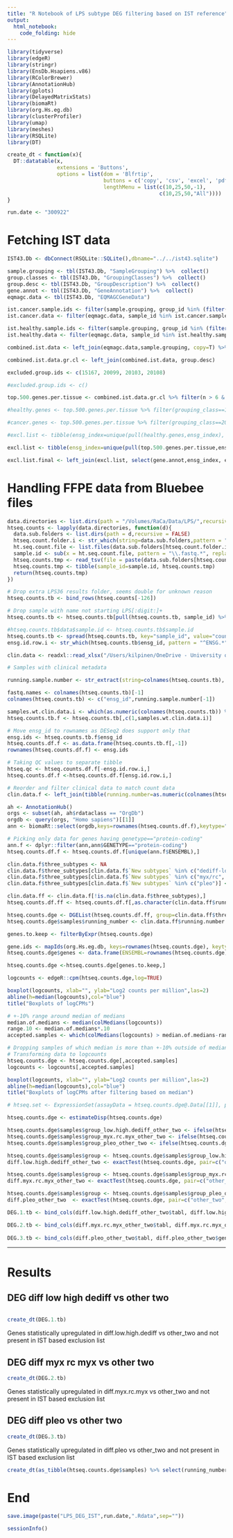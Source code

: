 ```yaml
---
title: "R Notebook of LPS subtype DEG filtering based on IST reference"
output:
  html_notebook:
    code_folding: hide
---
```


```r
library(tidyverse)
library(edgeR)
library(stringr)
library(EnsDb.Hsapiens.v86)
library(RColorBrewer)
library(AnnotationHub)
library(gplots)
library(DelayedMatrixStats)
library(biomaRt)
library(org.Hs.eg.db)
library(clusterProfiler)
library(umap)
library(meshes)
library(RSQLite)
library(DT)
```

```r
create_dt < function(x){
  DT::datatable(x,
                extensions = 'Buttons',
                options = list(dom = 'Blfrtip',
                               buttons = c('copy', 'csv', 'excel', 'pdf'),
                               lengthMenu = list(c(10,25,50,-1),
                                                 c(10,25,50,"All"))))
}
```

```r
run.date <- "300922"
```

# Fetching IST data

```r
IST43.Db <- dbConnect(RSQLite::SQLite(),dbname="../../ist43.sqlite")
```

```r
sample.grouping <- tbl(IST43.Db, "SampleGrouping") %>%  collect()
group.classes <- tbl(IST43.Db, "GroupingClasses") %>%  collect()
group.desc <- tbl(IST43.Db, "GroupDescription") %>%  collect()
gene.annot <- tbl(IST43.Db, "GeneAnnotation") %>%  collect()
eqmagc.data <- tbl(IST43.Db, "EQMAGCGeneData")

ist.cancer.sample.ids <- filter(sample.grouping, group_id %in% (filter(group.desc, grouping_class==20) %>% pull(group_id))) %>% pull(sample_id)
ist.cancer.data <- filter(eqmagc.data, sample_id %in% ist.cancer.sample.ids) %>% collect() 

ist.healthy.sample.ids <- filter(sample.grouping, group_id %in% (filter(group.desc, grouping_class==15) %>% pull(group_id))) %>% pull(sample_id)
ist.healthy.data <- filter(eqmagc.data, sample_id %in% ist.healthy.sample.ids) %>% collect()                        

combined.ist.data <- left_join(eqmagc.data,sample.grouping, copy=T) %>% left_join(y=group.desc, copy=T) %>% filter(grouping_class==20 | grouping_class==15) %>% group_by(group_id, ensg_index) %>% summarise(mean.xpression = mean(xpression, na.rm = TRUE), n=n()) %>% collect() #%>% show_query()

combined.ist.data.gr.cl <- left_join(combined.ist.data, group.desc)
```

```r
excluded.group.ids <- c(15167, 20099, 20103, 20108)

#excluded.group.ids <- c()

top.500.genes.per.tissue <- combined.ist.data.gr.cl %>% filter(n > 6 & !(group_id %in% excluded.group.ids)) %>% group_by(group_id) %>% top_n(500, mean.xpression)

#healthy.genes <- top.500.genes.per.tissue %>% filter(grouping_class==15) %>% group_by(ensg_index) %>% summarise(nn=n()) %>% filter(nn > 1)

#cancer.genes <- top.500.genes.per.tissue %>% filter(grouping_class==20) %>% group_by(ensg_index) %>% summarise(nn=n()) %>% filter(nn > 3)

#excl.list <- tibble(ensg_index=unique(pull(healthy.genes,ensg_index), pull(cancer.genes, ensg_index)))

excl.list <- tibble(ensg_index=unique(pull(top.500.genes.per.tissue,ensg_index)))

excl.list.final <- left_join(excl.list, select(gene.annot,ensg_index, ensg_id, display_id)) %>% distinct()
```

# Handling FFPE data from Bluebee files

```r
data.directories <- list.dirs(path = "/Volumes/RaCa/Data/LPS/",recursive = FALSE)
htseq.counts <- lapply(data.directories, function(d){
  data.sub.folders <- list.dirs(path = d,recursive = FALSE)
  htseq.count.folder.i <- str_which(string=data.sub.folders,pattern = "htseq-count.*")
  ht.seq.count.file <- list.files(data.sub.folders[htseq.count.folder.i])
  sample.id <- sub(x = ht.seq.count.file, pattern = "\\.fastq.*", replacement = "")
  htseq.counts.tmp <- read_tsv(file = paste(data.sub.folders[htseq.count.folder.i],ht.seq.count.file,sep="/"), col_names = c("ensg_id","count"), show_col_types = FALSE)
  htseq.counts.tmp <- tibble(sample_id=sample.id, htseq.counts.tmp)
  return(htseq.counts.tmp)
})

# Drop extra LPS36 results folder, seems double for unknown reason
htseq.counts.tb <- bind_rows(htseq.counts[-126])

# Drop sample with name not starting LPS[:digit:]+
htseq.counts.tb <- htseq.counts.tb[pull(htseq.counts.tb, sample_id) %>% str_detect(pattern="^LPS[:digit:]+"),]

#htseq.counts.tb$data$sample.id <- htseq.counts.tb$sample.id
htseq.counts.tb <- spread(htseq.counts.tb, key="sample_id", value="count")
ensg.id.row.i <- str_which(htseq.counts.tb$ensg_id, pattern = "^ENSG.*")
```

```r
clin.data <- readxl::read_xlsx("/Users/kilpinen/OneDrive - University of Helsinki/Harri/Liposarcoma/LPS_Masterfile_Samille.xlsx", sheet = "Sheet1", col_names = TRUE)
```

```r
# Samples with clinical metadata

running.sample.number <- str_extract(string=colnames(htseq.counts.tb), pattern="LPS[:digit:]+") %>% str_remove(pattern="^[:alpha:]+")

fastq.names <- colnames(htseq.counts.tb)[-1]
colnames(htseq.counts.tb) <- c("ensg_id",running.sample.number[-1])

samples.wt.clin.data.i <- which(as.numeric(colnames(htseq.counts.tb)) %in% clin.data$`Juokseva #`)
htseq.counts.tb.f <- htseq.counts.tb[,c(1,samples.wt.clin.data.i)]

# Move ensg_id to rownames as DESeq2 does support only that
ensg.ids <- htseq.counts.tb.f$ensg_id
htseq.counts.df.f <- as.data.frame(htseq.counts.tb.f[,-1])
rownames(htseq.counts.df.f) <- ensg.ids

# Taking QC values to separate tibble
htseq.qc <- htseq.counts.df.f[-ensg.id.row.i,]
htseq.counts.df.f <-htseq.counts.df.f[ensg.id.row.i,]

# Reorder and filter clinical data to match count data
clin.data.f <- left_join(tibble(running.number=as.numeric(colnames(htseq.counts.tb.f)[-1])), clin.data, by=c(running.number="Juokseva #"))

```

```r
ah <- AnnotationHub()
orgs <- subset(ah, ah$rdataclass == "OrgDb")
orgdb <- query(orgs, "Homo sapiens")[[1]]
ann <- biomaRt::select(orgdb,keys=rownames(htseq.counts.df.f),keytype="ENSEMBL", columns=c("SYMBOL","GENETYPE","GENENAME"))

# Picking only data for genes having genetype=="protein-coding"
ann.f <- dplyr::filter(ann,ann$GENETYPE=="protein-coding")
htseq.counts.df.f <- htseq.counts.df.f[unique(ann.f$ENSEMBL),]
```

```r

clin.data.f$three_subtypes <- NA
clin.data.f$three_subtypes[clin.data.f$`New subtypes` %in% c("dediff-low", "dediff-high")] <- "low-high-dediff"
clin.data.f$three_subtypes[clin.data.f$`New subtypes` %in% c("myx/rc", "myx")] <- "myx/rc-myx"
clin.data.f$three_subtypes[clin.data.f$`New subtypes` %in% c("pleo")] <- "pleo"

clin.data.ff <- clin.data.f[!is.na(clin.data.f$three_subtypes),]
htseq.counts.df.ff <- htseq.counts.df.f[,as.character(clin.data.ff$running.number)]

htseq.counts.dge <- DGEList(htseq.counts.df.ff, group=clin.data.ff$three_subtypes)
htseq.counts.dge$samples$running_number <- clin.data.ff$running.number
```

```r
genes.to.keep <- filterByExpr(htseq.counts.dge)
```

```r
gene.ids <- mapIds(org.Hs.eg.db, keys=rownames(htseq.counts.dge), keytype="ENSEMBL", column="SYMBOL")
htseq.counts.dge$genes <- data.frame(ENSEMBL=rownames(htseq.counts.dge), SYMBOL=gene.ids)
```

```r
htseq.counts.dge <-htseq.counts.dge[genes.to.keep,]
```

```r
logcounts <- edgeR::cpm(htseq.counts.dge,log=TRUE)
```

```r
boxplot(logcounts, xlab="", ylab="Log2 counts per million",las=2)
abline(h=median(logcounts),col="blue")
title("Boxplots of logCPMs")
```

```r
# +-10% range around median of medians
median.of.medians <- median(colMedians(logcounts))
range.10 <- median.of.medians*.10
accepted.samples <- which(colMedians(logcounts) > median.of.medians-range.10 & colMedians(logcounts) < median.of.medians+range.10)
```

```r
# Dropping samples of which median is more than +-10% outside of median of medians
# Transforming data to logcounts
htseq.counts.dge <- htseq.counts.dge[,accepted.samples]
logcounts <- logcounts[,accepted.samples]
```

```r
boxplot(logcounts, xlab="", ylab="Log2 counts per million",las=2)
abline(h=median(logcounts),col="blue")
title("Boxplots of logCPMs after filtering based on median")
```

```r
# htseq.set <- ExpressionSet(assayData = htseq.counts.dge@.Data[[1]], phenoData = AnnotatedDataFrame(data.frame(colnames(htseq.counts.dge@.Data[[1]]),htseq.counts.dge@.Data[[2]])))
```

```r
htseq.counts.dge <- estimateDisp(htseq.counts.dge)

htseq.counts.dge$samples$group_low.high.dediff_other_two <- ifelse(htseq.counts.dge$samples$group=="low-high-dediff","low-high-dediff","other_two")
htseq.counts.dge$samples$group_myx.rc.myx_other_two <- ifelse(htseq.counts.dge$samples$group=="myx/rc-myx","myx/rc-myx","other_two")
htseq.counts.dge$samples$group_pleo_other_two <- ifelse(htseq.counts.dge$samples$group=="pleo","pleo","other_two")

htseq.counts.dge$samples$group <- htseq.counts.dge$samples$group_low.high.dediff_other_two 
diff.low.high.dediff_other_two <- exactTest(htseq.counts.dge, pair=c("other_two","low-high-dediff"))

htseq.counts.dge$samples$group <- htseq.counts.dge$samples$group_myx.rc.myx_other_two 
diff.myx.rc.myx_other_two <- exactTest(htseq.counts.dge, pair=c("other_two","myx/rc-myx"))

htseq.counts.dge$samples$group <- htseq.counts.dge$samples$group_pleo_other_two 
diff.pleo_other_two  <- exactTest(htseq.counts.dge, pair=c("other_two","pleo"))
```

```r
DEG.1.tb <- bind_cols(diff.low.high.dediff_other_two$tabl, diff.low.high.dediff_other_two$genes) %>% as_tibble() %>% filter(!(ENSEMBL %in% pull(excl.list.final, ensg_id)) & logFC > 1.5 & PValue < 0.05) %>% arrange(desc(logFC))

DEG.2.tb <- bind_cols(diff.myx.rc.myx_other_two$tabl, diff.myx.rc.myx_other_two$genes) %>% as_tibble() %>% filter(!(ENSEMBL %in% pull(excl.list.final, ensg_id)) & logFC > 1.5 & PValue < 0.05) %>% arrange(desc(logFC))
  
DEG.3.tb <- bind_cols(diff.pleo_other_two$tabl, diff.pleo_other_two$genes) %>% as_tibble() %>% filter(!(ENSEMBL %in% pull(excl.list.final, ensg_id)) & logFC > 1.5 & PValue < 0.05) %>% arrange(desc(logFC))
```


--------

# Results {.tabset}


## DEG diff low high dediff vs other two
```r
```

```r
create_dt(DEG.1.tb)
```

Genes statistically upregulated in diff.low.high.dediff vs other_two and not present in IST based exclusion list


## DEG diff myx rc myx vs other two

```r
create_dt(DEG.2.tb)
```

Genes statistically upregulated in diff.myx.rc.myx vs other_two and not present in IST based exclusion list

## DEG diff pleo vs other two

```r
create_dt(DEG.3.tb)
```

Genes statistically upregulated in diff.pleo vs other_two and not present in IST based exclusion list

```r
create_dt(as_tibble(htseq.counts.dge$samples) %>% select(running_number, group_low.high.dediff_other_two, group_myx.rc.myx_other_two, group_pleo_other_two))
```



# End

```r
save.image(paste("LPS_DEG_IST",run.date,".Rdata",sep=""))
```

```r
sessionInfo()
```

